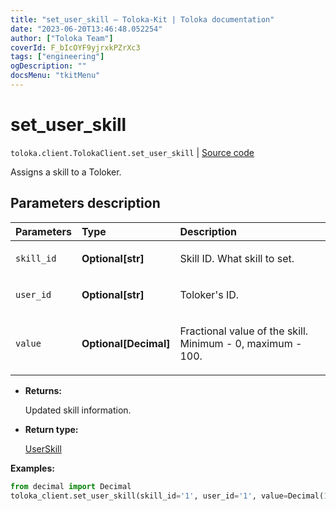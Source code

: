 ```yaml
---
title: "set_user_skill — Toloka-Kit | Toloka documentation"
date: "2023-06-20T13:46:48.052254"
author: ["Toloka Team"]
coverId: F_bIcOYF9yjrxkPZrXc3
tags: ["engineering"]
ogDescription: ""
docsMenu: "tkitMenu"
---
```


# set_user_skill

`toloka.client.TolokaClient.set_user_skill` | [Source code](https://github.com/Toloka/toloka-kit/blob/v1.2.0/src/client/__init__.py#L3454)

Assigns a skill to a Toloker.

## Parameters description

| Parameters | Type | Description |
| :----------| :----| :-----------|
`skill_id`|**Optional\[str\]**|<p>Skill ID. What skill to set.</p>
`user_id`|**Optional\[str\]**|<p>Toloker's ID.</p>
`value`|**Optional\[Decimal\]**|<p>Fractional value of the skill. Minimum - 0, maximum - 100.</p>

* **Returns:**

  Updated skill information.

* **Return type:**

  [UserSkill](/docs/toloka-kit/reference/toloka.client.user_skill.UserSkill)

**Examples:**

```python
from decimal import Decimal
toloka_client.set_user_skill(skill_id='1', user_id='1', value=Decimal(100))
```